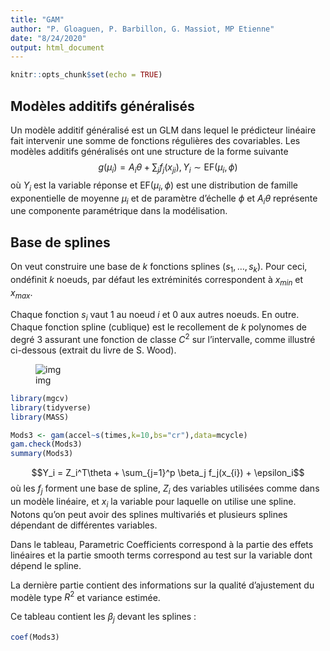 ```yaml
---
title: "GAM"
author: "P. Gloaguen, P. Barbillon, G. Massiot, MP Etienne"
date: "8/24/2020"
output: html_document
---
```


```r
knitr::opts_chunk$set(echo = TRUE)
```

## Modèles additifs généralisés

Un modèle additif généralisé est un GLM dans lequel le prédicteur linéaire fait intervenir une somme de fonctions régulières des covariables.
Les modèles additifs généralisés ont une structure de la forme suivante
$$g(\mu_i)=A_i\theta+\sum_j f_j(x_{ji}),\, Y_i\sim\text{EF}(\mu_i,\phi)$$
où $Y_i$ est la variable réponse et $\text{EF}(\mu_i,\phi)$ est une distribution de famille exponentielle de moyenne $\mu_i$ et de paramètre d'échelle $\phi$ et $A_i\theta$ représente une componente paramétrique dans la modélisation.

## Base de splines 

On veut construire une base de $k$ fonctions splines $(s_1, \ldots, s_k)$. Pour ceci, ondéfinit $k$ noeuds, par défaut les extréminités correspondent à $x_{min}$ et $x_{max}$.

Chaque fonction $s_i$ vaut 1 au noeud $i$ et 0 aux autres noeuds. En outre. Chaque fonction spline (cublique) est le recollement de $k$ polynomes de degré 3 assurant une fonction  de classe $C^2$  sur l'intervalle, comme illustré ci-dessous (extrait du livre de S. Wood).



![img](img/spline.jpg)


```r
library(mgcv)
library(tidyverse)
library(MASS)
```







```r
Mods3 <- gam(accel~s(times,k=10,bs="cr"),data=mcycle)
gam.check(Mods3)
summary(Mods3)
```

$$Y_i = Z_i^T\theta + \sum_{j=1}^p \beta_j f_j(x_{i}) + \epsilon_i$$
où les $f_j$ forment une base de spline, $Z_i$ des variables utilisées comme dans un modèle linéaire, et $x_i$ la variable pour laquelle on utilise une spline. Notons qu'on peut avoir des splines multivariés et plusieurs splines dépendant de différentes variables.

Dans le tableau, Parametric Coefficients correspond à la partie des effets linéaires et la partie smooth terms correspond au test sur la variable dont dépend le spline.

La dernière partie contient des informations sur la qualité d'ajustement du modèle type $R^2$ et variance estimée.

Ce tableau contient les $\beta_j$ devant les splines :
```r
coef(Mods3)
```





